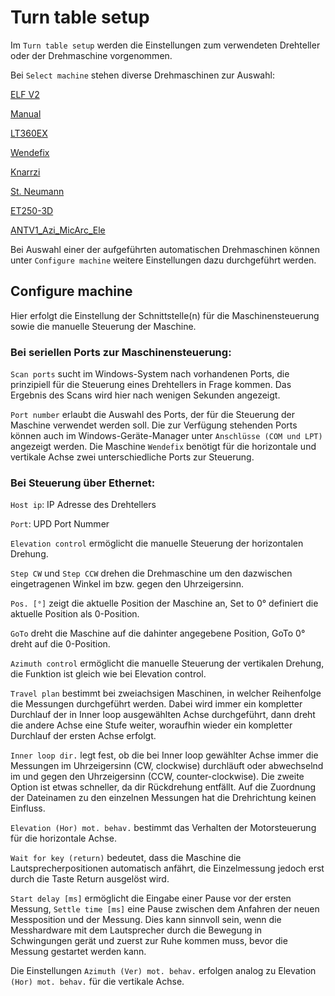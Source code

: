 # Turn table setup

Im ``Turn table setup`` werden die Einstellungen zum verwendeten Drehteller oder der Drehmaschine vorgenommen.

Bei ``Select machine`` stehen diverse Drehmaschinen zur Auswahl: 

[ELF V2](/de/help/adda/elf-v2)

[Manual](/de/help/adda/manual)

[LT360EX](/de/help/adda/lt360ex)

[Wendefix](/de/help/adda/wendefix)

[Knarrzi](/de/help/adda/knarrzi)

[St. Neumann](/de/help/adda/st-neumann)

[ET250-3D](/de/help/adda/et250-3d)

[ANTV1_Azi_MicArc_Ele](/de/help/adda/antv1_azi_micarc_ele)

Bei Auswahl einer der aufgeführten automatischen Drehmaschinen können unter ``Configure machine`` weitere Einstellungen dazu durchgeführt werden.

## Configure machine

Hier erfolgt die Einstellung der Schnittstelle(n) für die Maschinensteuerung sowie die manuelle Steuerung der Maschine.

### Bei seriellen Ports zur Maschinensteuerung:

``Scan ports`` sucht im Windows-System nach vorhandenen Ports, die prinzipiell für die Steuerung eines Drehtellers in Frage kommen. Das Ergebnis des Scans wird hier nach wenigen Sekunden angezeigt.

``Port number`` erlaubt die Auswahl des Ports, der für die Steuerung der Maschine verwendet werden soll. Die zur Verfügung stehenden Ports können auch im Windows-Geräte-Manager unter ``Anschlüsse (COM und LPT)`` angezeigt werden. Die Maschine ``Wendefix`` benötigt für die horizontale und vertikale Achse zwei unterschiedliche Ports zur Steuerung.

### Bei Steuerung über Ethernet:

``Host ip``: IP Adresse des Drehtellers

``Port``: UPD Port Nummer

``Elevation control`` ermöglicht die manuelle Steuerung der horizontalen Drehung.

``Step CW`` und ``Step CCW`` drehen die Drehmaschine um den dazwischen eingetragenen Winkel im bzw. gegen den Uhrzeigersinn.

``Pos. [°]`` zeigt die aktuelle Position der Maschine an, Set to 0° definiert die aktuelle Position als 0-Position.

``GoTo`` dreht die Maschine auf die dahinter angegebene Position, GoTo 0° dreht auf die 0-Position.

``Azimuth control`` ermöglicht die manuelle Steuerung der vertikalen Drehung, die Funktion ist gleich wie bei Elevation control.

``Travel plan`` bestimmt bei zweiachsigen Maschinen, in welcher Reihenfolge die Messungen durchgeführt werden. Dabei wird immer ein kompletter Durchlauf der in Inner loop ausgewählten Achse durchgeführt, dann dreht die andere Achse eine Stufe weiter, woraufhin wieder ein kompletter Durchlauf der ersten Achse erfolgt.

``Inner loop dir.`` legt fest, ob die bei Inner loop gewählter Achse immer die Messungen im Uhrzeigersinn (CW, clockwise) durchläuft oder abwechselnd im und gegen den Uhrzeigersinn (CCW, counter-clockwise). Die zweite Option ist etwas schneller, da dir Rückdrehung entfällt. Auf die Zuordnung der Dateinamen zu den einzelnen Messungen hat die Drehrichtung keinen Einfluss.

``Elevation (Hor) mot. behav.`` bestimmt das Verhalten der Motorsteuerung für die horizontale Achse.

``Wait for key (return)`` bedeutet, dass die Maschine die Lautsprecherpositionen automatisch anfährt, die Einzelmessung jedoch erst durch die Taste Return ausgelöst wird.

``Start delay [ms]`` ermöglicht die Eingabe einer Pause vor der ersten Messung, ``Settle time [ms]`` eine Pause zwischen dem Anfahren der neuen Messposition und der Messung. Dies kann sinnvoll sein, wenn die Messhardware mit dem Lautsprecher durch die Bewegung in Schwingungen gerät und zuerst zur Ruhe kommen muss, bevor die Messung gestartet werden kann.

Die Einstellungen ``Azimuth (Ver) mot. behav.`` erfolgen analog zu Elevation ``(Hor) mot. behav.`` für die vertikale Achse.
